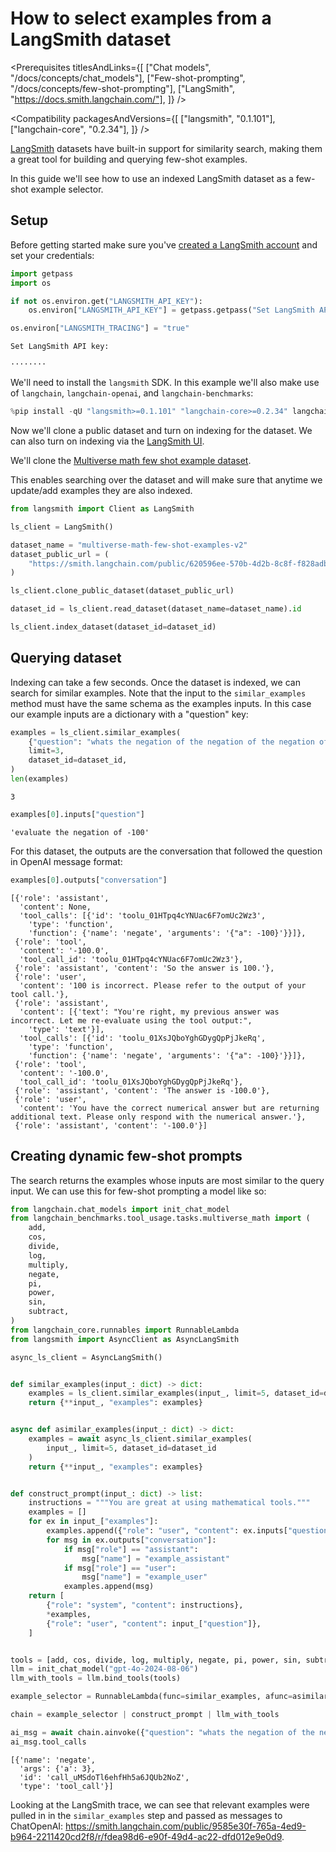# How to select examples from a LangSmith dataset

<Prerequisites titlesAndLinks={[
  ["Chat models", "/docs/concepts/chat_models"],
  ["Few-shot-prompting", "/docs/concepts/few-shot-prompting"],
  ["LangSmith", "https://docs.smith.langchain.com/"],
]} />


<Compatibility packagesAndVersions={[
  ["langsmith", "0.1.101"],
  ["langchain-core", "0.2.34"],
]} />


[LangSmith](https://docs.smith.langchain.com/) datasets have built-in support for similarity search, making them a great tool for building and querying few-shot examples.

In this guide we'll see how to use an indexed LangSmith dataset as a few-shot example selector.

## Setup

Before getting started make sure you've [created a LangSmith account](https://smith.langchain.com/) and set your credentials:


```python
import getpass
import os

if not os.environ.get("LANGSMITH_API_KEY"):
    os.environ["LANGSMITH_API_KEY"] = getpass.getpass("Set LangSmith API key:\n\n")

os.environ["LANGSMITH_TRACING"] = "true"
```
```output
Set LangSmith API key:

········
```
We'll need to install the `langsmith` SDK. In this example we'll also make use of `langchain`, `langchain-openai`, and `langchain-benchmarks`:


```python
%pip install -qU "langsmith>=0.1.101" "langchain-core>=0.2.34" langchain langchain-openai langchain-benchmarks
```

Now we'll clone a public dataset and turn on indexing for the dataset. We can also turn on indexing via the [LangSmith UI](https://docs.smith.langchain.com/how_to_guides/datasets/index_datasets_for_dynamic_few_shot_example_selection).

We'll clone the [Multiverse math few shot example dataset](https://blog.langchain.dev/few-shot-prompting-to-improve-tool-calling-performance/).

This enables searching over the dataset and will make sure that anytime we update/add examples they are also indexed.


```python
from langsmith import Client as LangSmith

ls_client = LangSmith()

dataset_name = "multiverse-math-few-shot-examples-v2"
dataset_public_url = (
    "https://smith.langchain.com/public/620596ee-570b-4d2b-8c8f-f828adbe5242/d"
)

ls_client.clone_public_dataset(dataset_public_url)

dataset_id = ls_client.read_dataset(dataset_name=dataset_name).id

ls_client.index_dataset(dataset_id=dataset_id)
```

## Querying dataset

Indexing can take a few seconds. Once the dataset is indexed, we can search for similar examples. Note that the input to the `similar_examples` method must have the same schema as the examples inputs. In this case our example inputs are a dictionary with a "question" key:


```python
examples = ls_client.similar_examples(
    {"question": "whats the negation of the negation of the negation of 3"},
    limit=3,
    dataset_id=dataset_id,
)
len(examples)
```



```output
3
```



```python
examples[0].inputs["question"]
```



```output
'evaluate the negation of -100'
```


For this dataset, the outputs are the conversation that followed the question in OpenAI message format:


```python
examples[0].outputs["conversation"]
```



```output
[{'role': 'assistant',
  'content': None,
  'tool_calls': [{'id': 'toolu_01HTpq4cYNUac6F7omUc2Wz3',
    'type': 'function',
    'function': {'name': 'negate', 'arguments': '{"a": -100}'}}]},
 {'role': 'tool',
  'content': '-100.0',
  'tool_call_id': 'toolu_01HTpq4cYNUac6F7omUc2Wz3'},
 {'role': 'assistant', 'content': 'So the answer is 100.'},
 {'role': 'user',
  'content': '100 is incorrect. Please refer to the output of your tool call.'},
 {'role': 'assistant',
  'content': [{'text': "You're right, my previous answer was incorrect. Let me re-evaluate using the tool output:",
    'type': 'text'}],
  'tool_calls': [{'id': 'toolu_01XsJQboYghGDygQpPjJkeRq',
    'type': 'function',
    'function': {'name': 'negate', 'arguments': '{"a": -100}'}}]},
 {'role': 'tool',
  'content': '-100.0',
  'tool_call_id': 'toolu_01XsJQboYghGDygQpPjJkeRq'},
 {'role': 'assistant', 'content': 'The answer is -100.0'},
 {'role': 'user',
  'content': 'You have the correct numerical answer but are returning additional text. Please only respond with the numerical answer.'},
 {'role': 'assistant', 'content': '-100.0'}]
```


## Creating dynamic few-shot prompts

The search returns the examples whose inputs are most similar to the query input. We can use this for few-shot prompting a model like so:


```python
from langchain.chat_models import init_chat_model
from langchain_benchmarks.tool_usage.tasks.multiverse_math import (
    add,
    cos,
    divide,
    log,
    multiply,
    negate,
    pi,
    power,
    sin,
    subtract,
)
from langchain_core.runnables import RunnableLambda
from langsmith import AsyncClient as AsyncLangSmith

async_ls_client = AsyncLangSmith()


def similar_examples(input_: dict) -> dict:
    examples = ls_client.similar_examples(input_, limit=5, dataset_id=dataset_id)
    return {**input_, "examples": examples}


async def asimilar_examples(input_: dict) -> dict:
    examples = await async_ls_client.similar_examples(
        input_, limit=5, dataset_id=dataset_id
    )
    return {**input_, "examples": examples}


def construct_prompt(input_: dict) -> list:
    instructions = """You are great at using mathematical tools."""
    examples = []
    for ex in input_["examples"]:
        examples.append({"role": "user", "content": ex.inputs["question"]})
        for msg in ex.outputs["conversation"]:
            if msg["role"] == "assistant":
                msg["name"] = "example_assistant"
            if msg["role"] == "user":
                msg["name"] = "example_user"
            examples.append(msg)
    return [
        {"role": "system", "content": instructions},
        *examples,
        {"role": "user", "content": input_["question"]},
    ]


tools = [add, cos, divide, log, multiply, negate, pi, power, sin, subtract]
llm = init_chat_model("gpt-4o-2024-08-06")
llm_with_tools = llm.bind_tools(tools)

example_selector = RunnableLambda(func=similar_examples, afunc=asimilar_examples)

chain = example_selector | construct_prompt | llm_with_tools
```


```python
ai_msg = await chain.ainvoke({"question": "whats the negation of the negation of 3"})
ai_msg.tool_calls
```



```output
[{'name': 'negate',
  'args': {'a': 3},
  'id': 'call_uMSdoTl6ehfHh5a6JQUb2NoZ',
  'type': 'tool_call'}]
```


Looking at the LangSmith trace, we can see that relevant examples were pulled in in the `similar_examples` step and passed as messages to ChatOpenAI: https://smith.langchain.com/public/9585e30f-765a-4ed9-b964-2211420cd2f8/r/fdea98d6-e90f-49d4-ac22-dfd012e9e0d9.
